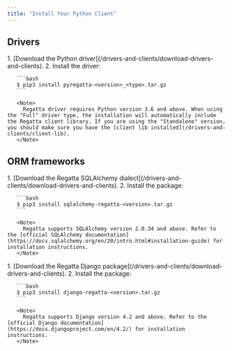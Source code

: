 ```yaml
---
title: "Install Your Python Client"
---
```


## Drivers

<Tabs>
  <Tab title="Python">
    1. [Download the Python driver](/drivers-and-clients/download-drivers-and-clients).
    2. Install the driver:

       ```bash
       $ pip3 install pyregatta-<version>_<type>.tar.gz
       ```

       <Note>
         Regatta driver requires Python version 3.6 and above. When using the "Full" driver type, the installation will automatically include the Regatta client library. If you are using the "Standalone" version, you should make sure you have the [client lib installed](/drivers-and-clients/client-lib).
       </Note>
  </Tab>
</Tabs>

## ORM frameworks

<Tabs>
  <Tab title="SQLAlchemy">
    1. [Download the Regatta SQLAlchemy dialect](/drivers-and-clients/download-drivers-and-clients).
    2. Install the package:

       ```bash
       $ pip3 install sqlalchemy-regatta-<version>.tar.gz
       ```

       <Note>
         Regatta supports SQLAlchemy version 2.0.34 and above. Refer to the [official SQLAlchemy documentation](https://docs.sqlalchemy.org/en/20/intro.html#installation-guide) for installation instructions.
       </Note>
  </Tab>
  <Tab title="Django">
    1. [Download the Regatta Django package](/drivers-and-clients/download-drivers-and-clients).
    2. Install the package:

       ```bash
       $ pip3 install django-regatta-<version>.tar.gz
       ```

       <Note>
         Regatta supports Django version 4.2 and above. Refer to the [official Django documentation](https://docs.djangoproject.com/en/4.2/) for installation instructions.
       </Note>
  </Tab>
</Tabs>